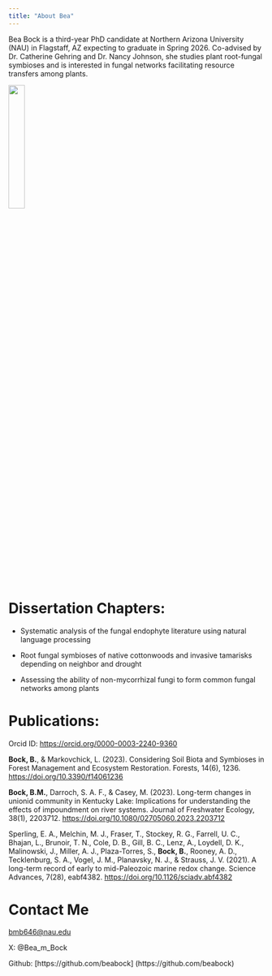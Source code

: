 ```yaml
---
title: "About Bea"
---
```


Bea Bock is a third-year PhD candidate at Northern Arizona University (NAU) in Flagstaff, AZ expecting to graduate in Spring 2026. Co-advised by Dr. Catherine Gehring and Dr. Nancy Johnson, she studies plant root-fungal symbioses and is interested in fungal networks facilitating resource transfers among plants. 

<img src="bea.jpg" style="width:25%">

# Dissertation Chapters:

-   Systematic analysis of the fungal endophyte literature using natural language processing

-   Root fungal symbioses of native cottonwoods and invasive tamarisks depending on neighbor and drought

-   Assessing the ability of non-mycorrhizal fungi to form common fungal networks among plants

# Publications:

Orcid ID: <https://orcid.org/0000-0003-2240-9360>   

**Bock, B.**, & Markovchick, L. (2023). Considering Soil Biota and Symbioses in Forest Management and Ecosystem Restoration. Forests, 14(6), 1236. <https://doi.org/10.3390/f14061236>

**Bock, B.M.**, Darroch, S. A. F., & Casey, M. (2023). Long-term changes in unionid community in Kentucky Lake: Implications for understanding the effects of impoundment on river systems. Journal of Freshwater Ecology, 38(1), 2203712. <https://doi.org/10.1080/02705060.2023.2203712>

Sperling, E. A., Melchin, M. J., Fraser, T., Stockey, R. G., Farrell, U. C., Bhajan, L., Brunoir, T. N., Cole, D. B., Gill, B. C., Lenz, A., Loydell, D. K., Malinowski, J., Miller, A. J., Plaza-Torres, S., **Bock, B.**, Rooney, A. D., Tecklenburg, S. A., Vogel, J. M., Planavsky, N. J., & Strauss, J. V. (2021). A long-term record of early to mid-Paleozoic marine redox change. Science Advances, 7(28), eabf4382. <https://doi.org/10.1126/sciadv.abf4382>

# Contact Me

[bmb646\@nau.edu](mailto:bmb646@nau.edu)

X: @Bea_m_Bock

Github: [https://github.com/beabock] (https://github.com/beabock)
